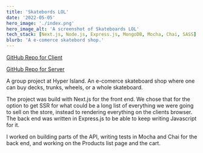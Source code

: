 ```yaml
---
title: 'Skatebords LOL'
date: '2022-05-05'
hero_image: './index.png'
hero_image_alt: 'A screenshot of Skateboards LOL'
tech_stack: [Next.js, Node.js, Express.js, MongoDB, Mocha, Chai, SASS]
blurb: 'A e-comerce skatebord shop.'
---
```


[GitHub Repo for Client](https://github.com/K1-RA/code_collaborate_shop)

[GitHub Repo for Server](https://github.com/egiiiiil/code_collaborate_shop_server)

A group project at Hyper Island. An e-comerce skateboard shop where one can buy decks, trunks, wheels, or a whole skateboard.

The project was build with Next.js for the front end. We chose that for the option to get SSR for what could be a long list of everything we were going to sell on the store, instead to rendering everything on the clients browser. The back end was written in Express.js to be able to keep writing Javascript for it.

I worked on building parts of the API, writing tests in Mocha and Chai for the back end, and working on the Products list page and the cart.
